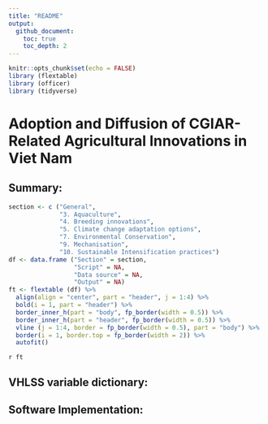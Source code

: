 ```yaml
---
title: "README"
output: 
  github_document:
    toc: true
    toc_depth: 2
---
```


```r
knitr::opts_chunk$set(echo = FALSE)
library (flextable)
library (officer)
library (tidyverse)
```

# Adoption and Diffusion of CGIAR-Related Agricultural Innovations in Viet Nam

## Summary: 

```r
section <- c ("General", 
              "3. Aquaculture",
              "4. Breeding innovations",
              "5. Climate change adaptation options",
              "7. Environmental Conservation",
              "9. Mechanisation",
              "10. Sustainable Intensification practices")
df <- data.frame ("Section" = section, 
                  "Script" = NA, 
                  "Data source" = NA, 
                  "Output" = NA)
ft <- flextable (df) %>%
  align(align = "center", part = "header", j = 1:4) %>%
  bold(i = 1, part = "header") %>%
  border_inner_h(part = "body", fp_border(width = 0.5)) %>%
  border_inner_h(part = "header", fp_border(width = 0.5)) %>%
  vline (j = 1:4, border = fp_border(width = 0.5), part = "body") %>%
  border(i = 1, border.top = fp_border(width = 2)) %>%
  autofit()

```

`r ft`

## VHLSS variable dictionary:


## Software Implementation:
